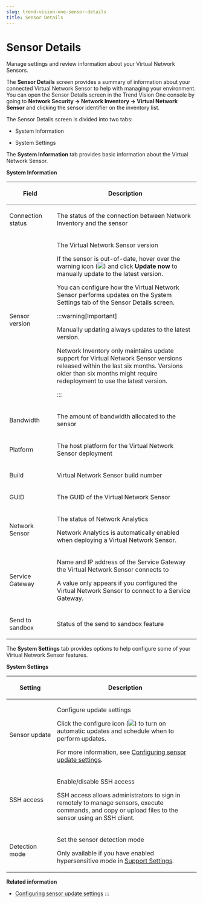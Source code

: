 ```yaml
---
slug: trend-vision-one-sensor-details
title: Sensor Details
---
```

# Sensor Details

Manage settings and review information about your Virtual Network Sensors.

The **Sensor Details** screen provides a summary of information about your connected Virtual Network Sensor to help with managing your environment. You can open the Sensor Details screen in the Trend Vision One console by going to **Network Security → Network Inventory → Virtual Network Sensor** and clicking the sensor identifier on the inventory list.

The Sensor Details screen is divided into two tabs:

- System Information

- System Settings

The **System Information** tab provides basic information about the Virtual Network Sensor.

**System Information**

<table>
<colgroup>
<col style="width: 25%" />
<col style="width: 75%" />
</colgroup>
<thead>
<tr>
<th><p>Field</p></th>
<th><p>Description</p></th>
</tr>
</thead>
<tbody>
<tr>
<td><p>Connection status</p></td>
<td><p>The status of the connection between Network Inventory and the sensor</p></td>
</tr>
<tr>
<td><p>Sensor version</p></td>
<td><p>The Virtual Network Sensor version</p>
<p>If the sensor is out-of-date, hover over the warning icon (<img src="./images/diamondWarningIcon=GUID-ec75f229-4f04-49eb-9615-8b6072cb1cee.webp" />) and click <strong>Update now</strong> to manually update to the latest version.</p>
<p>You can configure how the Virtual Network Sensor performs updates on the System Settings tab of the Sensor Details screen.</p>


:::warning[Important]

<p>Manually updating always updates to the latest version.</p>
<p>Network Inventory only maintains update support for Virtual Network Sensor versions released within the last six months. Versions older than six months might require redeployment to use the latest version.</p>


:::

</td>
</tr>
<tr>
<td><p>Bandwidth</p></td>
<td><p>The amount of bandwidth allocated to the sensor</p></td>
</tr>
<tr>
<td><p>Platform</p></td>
<td><p>The host platform for the Virtual Network Sensor deployment</p></td>
</tr>
<tr>
<td><p>Build</p></td>
<td><p>Virtual Network Sensor build number</p></td>
</tr>
<tr>
<td><p>GUID</p></td>
<td><p>The GUID of the Virtual Network Sensor</p></td>
</tr>
<tr>
<td><p>Network Sensor</p></td>
<td><p>The status of Network Analytics</p>
<p>Network Analytics is automatically enabled when deploying a Virtual Network Sensor.</p></td>
</tr>
<tr>
<td><p>Service Gateway</p></td>
<td><p>Name and IP address of the Service Gateway the Virtual Network Sensor connects to</p>
<p>A value only appears if you configured the Virtual Network Sensor to connect to a Service Gateway.</p></td>
</tr>
<tr>
<td><p>Send to sandbox</p></td>
<td><p>Status of the send to sandbox feature</p></td>
</tr>
</tbody>
</table>

The **System Settings** tab provides options to help configure some of your Virtual Network Sensor features.

**System Settings**

<table>
<colgroup>
<col style="width: 25%" />
<col style="width: 75%" />
</colgroup>
<thead>
<tr>
<th><p>Setting</p></th>
<th><p>Description</p></th>
</tr>
</thead>
<tbody>
<tr>
<td><p>Sensor update</p></td>
<td><p>Configure update settings</p>
<p>Click the configure icon (<img src="./images/gear_icon=fc9a51ad-35af-4fe3-92c6-5e41b2dfc5d9.webp" />) to turn on automatic updates and schedule when to perform updates.</p>
<p>For more information, see <a href="trend-vision-one-configuring-sensor-update-settings">Configuring sensor update settings</a>.</p></td>
</tr>
<tr>
<td><p>SSH access</p></td>
<td><p>Enable/disable SSH access</p>
<p>SSH access allows administrators to sign in remotely to manage sensors, execute commands, and copy or upload files to the sensor using an SSH client.</p></td>
</tr>
<tr>
<td><p>Detection mode</p></td>
<td><p>Set the sensor detection mode</p>
<p>Only available if you have enabled hypersensitive mode in <a href="trend-vision-one-support-settings">Support Settings</a>.</p></td>
</tr>
</tbody>
</table>

**Related information**

- [Configuring sensor update settings](configuring-sensor-update-settings.md "Manage whether your Virtual Network Sensor updates automatically and configure update schedules.")
:::
